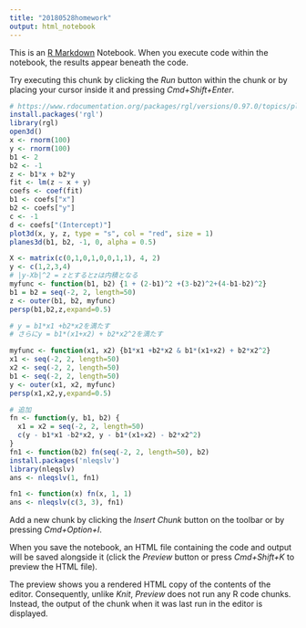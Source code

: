 ```yaml
---
title: "20180528homework"
output: html_notebook
---
```


This is an [R Markdown](http://rmarkdown.rstudio.com) Notebook. When you execute code within the notebook, the results appear beneath the code. 

Try executing this chunk by clicking the *Run* button within the chunk or by placing your cursor inside it and pressing *Cmd+Shift+Enter*. 

```r
# https://www.rdocumentation.org/packages/rgl/versions/0.97.0/topics/planes3d
install.packages('rgl')
library(rgl)
open3d()
x <- rnorm(100)
y <- rnorm(100)
b1 <- 2
b2 <- -1
z <- b1*x + b2*y
fit <- lm(z ~ x + y)
coefs <- coef(fit)
b1 <- coefs["x"]
b2 <- coefs["y"]
c <- -1
d <- coefs["(Intercept)"]
plot3d(x, y, z, type = "s", col = "red", size = 1)
planes3d(b1, b2, -1, 0, alpha = 0.5)

```
```r
X <- matrix(c(0,1,0,1,0,0,1,1), 4, 2)
y <- c(1,2,3,4)
# |y-Xb|^2 = zとするとzは内積となる
myfunc <- function(b1, b2) {1 + (2-b1)^2 +(3-b2)^2+(4-b1-b2)^2}
b1 = b2 = seq(-2, 2, length=50)
z <- outer(b1, b2, myfunc)
persp(b1,b2,z,expand=0.5)
```

```r
# y = b1*x1 +b2*x2を満たす
# さらにy = b1*(x1+x2) + b2*x2^2を満たす

myfunc <- function(x1, x2) {b1*x1 +b2*x2 & b1*(x1+x2) + b2*x2^2}
x1 <- seq(-2, 2, length=50)
x2 <- seq(-2, 2, length=50)
b1 <- seq(-2, 2, length=50)
y <- outer(x1, x2, myfunc)
persp(x1,x2,y,expand=0.5)

```

```r
# 追加
fn <- function(y, b1, b2) {
  x1 = x2 = seq(-2, 2, length=50)
  c(y - b1*x1 -b2*x2, y - b1*(x1+x2) - b2*x2^2)
}
fn1 <- function(b2) fn(seq(-2, 2, length=50), b2)
install.packages('nleqslv')
library(nleqslv)
ans <- nleqslv(1, fn1)

fn1 <- function(x) fn(x, 1, 1)
ans <- nleqslv(c(3, 3), fn1) 
```


Add a new chunk by clicking the *Insert Chunk* button on the toolbar or by pressing *Cmd+Option+I*.

When you save the notebook, an HTML file containing the code and output will be saved alongside it (click the *Preview* button or press *Cmd+Shift+K* to preview the HTML file). 

The preview shows you a rendered HTML copy of the contents of the editor. Consequently, unlike *Knit*, *Preview* does not run any R code chunks. Instead, the output of the chunk when it was last run in the editor is displayed.

